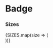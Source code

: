 

<Meta title="Components/Media/Badge" decorators={[withKnobs]} component={Badge} />

# Badge

<Story name="Badge">
  <Badge 
    label={text('label', 'Badge')} 
    size={options('size', arrayToOptions(SIZES), undefined, {
      display: 'inline-radio',
    })}
  />
</Story>

<Props of={Badge} />

### Sizes

<Preview>
  <Story name="Sizes">
    {SIZES.map(size => (
      <div className="margin--right--half display--inlineBlock">
        <Badge size={size} label={`Size: ${size}`} />
      </div>
    ))}
  </Story>
</Preview>
